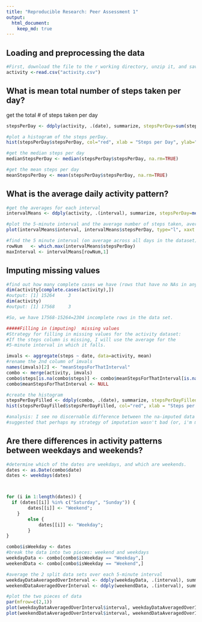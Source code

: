 ```yaml
---
title: "Reproducible Research: Peer Assessment 1"
output: 
  html_document:
    keep_md: true
---
```



## Loading and preprocessing the data


```r

#First, download the file to the r working directory, unzip it, and save it as "activity.csv”. Then, get the csv with this command:
activity <-read.csv("activity.csv")

```


## What is mean total number of steps taken per day?
get the total # of steps taken per day

```r
stepsPerDay <- ddply(activity, .(date), summarize, stepsPerDay=sum(steps))

#plot a histogram of the steps perDay.
hist(stepsPerDay$stepsPerDay, col="red", xlab = "Steps per Day", ylab="Frequency", main="Steps taken per day")

#get the median steps per day
medianStepsPerDay <- median(stepsPerDay$stepsPerDay, na.rm=TRUE)

#get the mean steps per day
meanStepsPerDay <- mean(stepsPerDay$stepsPerDay, na.rm=TRUE)

```


## What is the average daily activity pattern?
```r
#get the averages for each interval
intervalMeans <- ddply(activity, .(interval), summarize, stepsPerDay=mean(steps, na.rm=TRUE))

#plot the 5-minute interval and the average number of steps taken, averaged across all days 
plot(intervalMeans$interval, intervalMeans$stepsPerDay, type="l", xaxt = "n", xlab="Time of day", ylab="Average # steps taken", main="Avg # of Steps for Each 5 min. Interval")

#find the 5 minute interval (on average across all days in the dataset), with the maximum # of steps taken
rowNum   <- which.max(intervalMeans$stepsPerDay)
maxInterval <- intervalMeans[rowNum,1]

```


## Imputing missing values
```r
#find out how many complete cases we have (rows that have no NAs in any of the columns)
dim(activity[complete.cases(activity),])
#output: [1] 15264     3
dim(activity)
#output: [1] 17568     3

#So, we have 17568-15264=2304 incomplete rows in the data set.

#####Filling in (imputing)  missing values
#Strategy for filling in missing values for the activity dataset:
#If the steps column is missing, I will use the average for the 
#5-minute interval in which it falls.

imvals <- aggregate(steps ~ date, data=activity, mean)
#rename the 2nd column of imvals
names(imvals)[2] <- "meanStepsForThatInterval"
combo <- merge(activity, imvals)
combo$steps[is.na(combo$steps)] <- combo$meanStepsForThatInterval[is.na(combo$steps)]
combo$meanStepsForThatInterval <- NULL

#create the histogram
stepsPerDayFilled <- ddply(combo, .(date), summarize, stepsPerDayFilled=sum(steps))
hist(stepsPerDayFilled$stepsPerDayFilled, col="red", xlab = "Steps per Day", ylab="Frequency", main="Steps taken per day (NAs imputed")

#analysis: I see no discernable difference between the na-imputed data and the non-na-imputed data,
#suggested that perhaps my strategy of imputation wasn't bad (or, i'm missing something altogether)

```


## Are there differences in activity patterns between weekdays and weekends?
```r
#determine which of the dates are weekdays, and which are weekends.
dates <- as.Date(combo$date)
dates <- weekdays(dates)



for (i in 1:length(dates)) {
  if (dates[[i]] %in% c("Saturday", "Sunday")) {
		dates[[i]] <- "Weekend";
	}
		else {
			dates[[i]] <- "Weekday";
		}
}

combo$isWeekday <- dates
#break the data into two pieces: weekend and weekdays
weekdayData <- combo[combo$isWeekday == "Weekday",]
weekendData <- combo[combo$isWeekday == "Weekend",]

#average the 2 split data sets over each 5-minute interval
weekdayDataAveragedOverInterval <- ddply(weekdayData, .(interval), summarize, stepsPerDay=mean(steps, na.rm=TRUE))
weekendDataAveragedOverInterval <- ddply(weekendData, .(interval), summarize, stepsPerDay=mean(steps, na.rm=TRUE))

#plot the two pieces of data
par(mfrow=c(2,1))
plot(weekdayDataAveragedOverInterval$interval, weekdayDataAveragedOverInterval$stepsPerDay, type="l", xaxt = "n", xlab="Time of day", ylab="Average # steps taken", main="Avg # of Steps for Each 5 min. Interval (Weekdays, NAs imputed)")
plot(weekendDataAveragedOverInterval$interval, weekendDataAveragedOverInterval$stepsPerDay, type="l", xaxt = "n", xlab="Time of day", ylab="Average # steps taken", main="Avg # of Steps for Each 5 min. Interval (Weekends, NAs imputed)")

```
